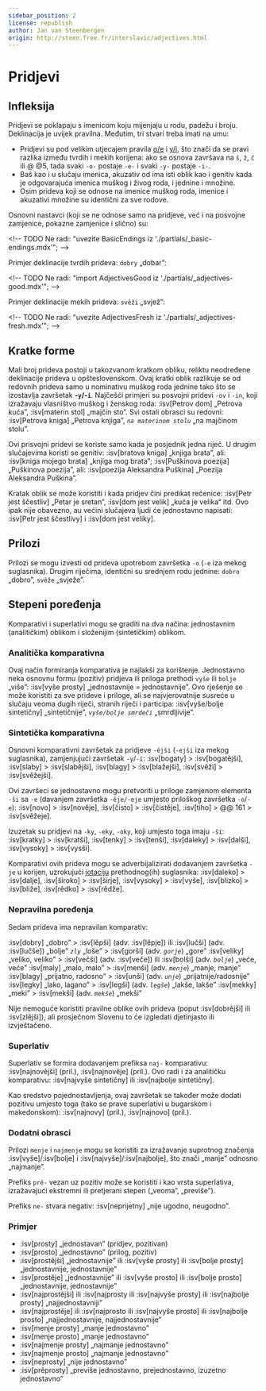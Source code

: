 ```yaml
---
sidebar_position: 2
license: republish
author: Jan van Steenbergen
origin: http://steen.free.fr/interslavic/adjectives.html
---
```


# Pridjevi

## Infleksija

Pridjevi se poklapaju s imenicom koju mijenjaju u rodu, padežu i broju. Deklinacija je uvijek pravilna. Međutim, tri stvari treba imati na umu:

- Pridjevi su pod velikim utjecajem pravila [o/e][1] i [y/i][2], što znači da se pravi razlika između tvrdih i mekih korijena: ako se osnova završava na `š`, `ž`, `č`  ili @ @5, tada svaki `-o-` postaje `-e-` i svaki `-y-` postaje `-i-`.
- Baš kao i u slučaju imenica, akuzativ od ima isti oblik kao i genitiv kada je odgovarajuća imenica muškog i živog roda, i jednine i množine.
- Osim prideva koji se odnose na imenice muškog roda, imenice i akuzativi množine su identični za sve rodove.

Osnovni nastavci (koji se ne odnose samo na pridjeve, već i na posvojne zamjenice, pokazne zamjenice i slično) su:

\<!-- TODO Ne radi: "uvezite BasicEndings iz './partials/\_basic-endings.mdx'"; -->

Primjer deklinacije tvrdih prideva: `dobry` „dobar”:

\<!-- TODO Ne radi: "import AdjectivesGood iz './partials/\_adjectives-good.mdx'"; -->

Primjer deklinacije mekih prideva: `svěži` „svjež”:

\<!-- TODO Ne radi: "uvezite AdjectivesFresh iz './partials/\_adjectives-fresh.mdx'"; -->

## Kratke forme

Mali broj prideva postoji u takozvanom kratkom obliku, reliktu neodređene deklinacije prideva u opšteslovenskom. Ovaj kratki oblik razlikuje se od redovnih prideva samo u nominativu muškog roda jednine tako što se izostavlja završetak **-`y`/-`i`**. Najčešći primjeri su posvojni pridevi `-ov` i `-in`, koji izražavaju vlasništvo muškog i ženskog roda: :isv[Petrov dom] „Petrova kuća”, :isv[materin stol] „majčin sto”. Svi ostali obrasci su redovni: :isv[Petrova kniga] „Petrova knjiga”, _`na materinom stolu`_ „na majčinom stolu”.

Ovi prisvojni pridevi se koriste samo kada je posjednik jedna riječ. U drugim slučajevima koristi se genitiv: :isv[bratova kniga] „knjiga brata”, ali: :isv[kniga mojego brata] „knjiga mog brata”; :isv[Puškinova poezija] „Puškinova poezija”, ali: :isv[poezija Aleksandra Puškina] „Poezija Aleksandra Puškina”.

Kratak oblik se može koristiti i kada pridjev čini predikat rečenice: :isv[Petr jest ščestliv] „Petar je sretan“, :isv[dom jest velik] „kuća je velika“ itd. Ovo ipak nije obavezno, au većini slučajeva ljudi će jednostavno napisati: :isv[Petr jest ščestlivy] i :isv[dom jest veliky].

## Prilozi

Prilozi se mogu izvesti od prideva upotrebom završetka `-o` (`-e` iza mekog suglasnika). Drugim riječima, identični su srednjem rodu jednine: `dobro` „dobro”, `svěže` „svježe”.

## Stepeni poređenja

Komparativi i superlativi mogu se graditi na dva načina: jednostavnim (analitičkim) oblikom i složenijim (sintetičkim) oblikom.

### Analitička komparativna

Ovaj način formiranja komparativa je najlakši za korištenje. Jednostavno neka osnovnu formu (pozitiv) pridjeva ili priloga prethodi `vyše` ili `bolje` „više”: :isv[vyše prosty] „jednostavnije = jednostavnije”. Ovo rješenje se može koristiti za sve prideve i priloge, ali se najvjerovatnije susreće u slučaju veoma dugih riječi, stranih riječi i participa: :isv[vyše/bolje sintetičny] „sintetičnije”, _`vyše/bolje smrdeči`_ „smrdljivije”.

### Sintetička komparativna

Osnovni komparativni završetak za pridjeve `-ějši` (`-ejši` iza mekog suglasnika), zamjenjujući završetak `-y`/`-i`: :isv[bogaty] > :isv[bogatějši], :isv[slaby]  > :isv[slabějši], :isv[blagy]  > :isv[blažejši], :isv[svěži]  > :isv[svěžejši].

Ovi završeci se jednostavno mogu pretvoriti u priloge zamjenom elementa `-ši` sa `-e` (davanjem završetka `-ěje/-eje` umjesto priloškog završetka `-o`/`-e`): :isv[novo] > :isv[nověje], :isv[čisto]  > :isv[čistěje], :isv[tiho]  > @@ 161 > :isv[svěžeje].

Izuzetak su pridjevi na `-ky`, `-eky`, `-oky`,  koji umjesto toga imaju `-ši`: :isv[kratky] > :isv[kratši], :isv[tenky]  > :isv[tenši], :isv[daleky]  > :isv[dalši], :isv[vysoky]  > :isv[vysši].

Komparativi ovih prideva mogu se adverbijalizirati dodavanjem završetka `-je` u korijen, uzrokujući [jotaciju][3] prethodnog(ih) suglasnika: :isv[daleko] > :isv[dalje], :isv[široko]  > :isv[širje], :isv[vysoky]  > :isv[vyše], :isv[blizko]  > :isv[bliže], :isv[rědko]  > :isv[rědže].

### Nepravilna poređenja

Sedam prideva ima nepravilan komparativ:

:isv[dobry] „dobro” > :isv[lěpši] (adv. :isv[lěpje]) ili :isv[lučši] (adv. :isv[lučše]) „bolje”
_`zly`_ „loše” > :isv[gorši] (adv. _`gorje`_) „gore”
:isv[veliky] „veliko, veliko” > :isv[večši] (adv. :isv[veče]) ili :isv[bolši] (adv. _`bolje`_) „veće, veće”
:isv[maly] „malo, malo” > :isv[menši] (adv. _`menje`_) „manje, manje”
:isv[blagy] „prijatno, radosno” > :isv[unši] (adv. _`unje`_) „prijatnije/radosnije”
:isv[legky] „lako, lagano” > :isv[legši] (adv. _`legše`_) „lakše, lakše”
:isv[mekky] „meki” > :isv[mekši] (adv. _`mekše`_) „mekši”

Nije nemoguće koristiti pravilne oblike ovih prideva (poput :isv[dobrějši] ili :isv[zlějši]), ali prosječnom Slovenu to će izgledati djetinjasto ili izvještačeno.

### Superlativ

Superlativ se formira dodavanjem prefiksa `naj-` komparativu: :isv[najnovějši] (pril.), :isv[najnověje] (pril.). Ovo radi i za analitičku komparativu: :isv[najvyše sintetičny] ili :isv[najbolje sintetičny].

Kao sredstvo pojednostavljenja, ovaj završetak se također može dodati pozitivu umjesto toga (tako se prave superlativi u bugarskom i makedonskom): :isv[najnovy] (pril.), :isv[najnovo] (pril.).

### Dodatni obrasci

Prilozi `menje` i `najmenje` mogu se koristiti za izražavanje suprotnog značenja :isv[vyše]/:isv[bolje]  i :isv[najvyše]/:isv[najbolje],  što znači „manje” odnosno „najmanje”.

Prefiks `prě-` vezan uz pozitiv može se koristiti i kao vrsta superlativa, izražavajući ekstremni ili pretjerani stepen („veoma”, „previše”).

Prefiks `ne-` stvara negativ: :isv[neprijetny] „nije ugodno, neugodno”.

### Primjer

- :isv[prosty] „jednostavan” (pridjev, pozitivan)
- :isv[prosto] „jednostavno” (prilog, pozitiv)
- :isv[prostějši] „jednostavnije” ili :isv[vyše prosty] ili :isv[bolje prosty] „jednostavnije, jednostavnije”
- :isv[prostěje] „jednostavnije” ili :isv[vyše prosto] ili :isv[bolje prosto] „jednostavnije, jednostavnije”
- :isv[najprostějši] ili :isv\[najprosty ili :isv[najvyše prosty] ili :isv[najbolje prosty] „najjednostavniji”
- :isv[najprostěje] ili :isv\[najprosto ili :isv[najvyše prosto] ili :isv[najbolje prosto] „najjednostavnije, najjednostavnije”
- :isv[menje prosty] „manje jednostavno”
- :isv[menje prosto] „manje jednostavno”
- :isv[najmenje prosty] „najmanje jednostavno”
- :isv[najmenje prosto] „najmanje jednostavno”
- :isv[neprosty] „nije jednostavno”
- :isv[prěprosty] „previše jednostavno, prejednostavno, izuzetno jednostavno”

[1]: ../phonology.mdx#o

[2]: ../phonology.mdx#y

[3]: ../phonology.mdx#iotation

